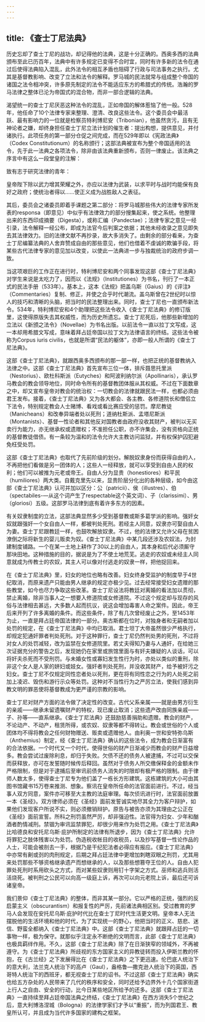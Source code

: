 ```yaml
---
---
---
```

title: 《查士丁尼法典》
---




历史忘却了查士丁尼的战功，却记得他的法典，这是十分正确的。西奥多西的法典颁布至此已历百年，法典中有许多规定已变得不合时宜，同时有许多新的法令在通过后使得法典陷入混乱，此外法令的相互矛盾也阻碍了行政与司法事务之执行。尤其是基督教影响、改变了立法和法令的解释。罗马城的民法就常与组成整个帝国的诸国之法令相冲突，许多原先制定的法令不能适应东方的希腊式的传统。浩瀚的罗马法律之整体已沦为帝国式的混合物，而非一部合逻辑的法典。

渴望统一的查士丁尼厌恶这种法令的混乱，正如帝国的解体惹恼了他一般。528年，他任命了10个法律专家来整理、澄清、改良这些法令。这个委员会中最活跃、最有影响力的一位就是检察员特利博尼安（Tribonian），他虽然贪污，且有无神论者之嫌，却终身担任查士丁尼立法计划的催生者：提出构想，提供意见，并付诸执行。此项任务的第一部分仓促之间完成，而在529年即以《宪政法典》（Codex Constitutionum）的名称颁行；这部法典被宣布为整个帝国适用的法令，先于此一法典之各项法令，除非由该法典重新颁布，否则一律废止。该法典之序言中有这么一段堂皇的注解：

致有志于研究法律的青年：

皇帝陛下除以武力增其荣耀之外，亦应以法律为武装，以求平时与战时均能保有良好之政府；使统治者得以……使正义成为战胜敌人之表征。



其后，委员会之诸委员即着手课题之第二部分：将罗马城那些伟大的法律专家所发表的responsa（即意见）中似乎有法律效力的部分搜集起来，使之系统。他整理出来的东西印成摘要（Digesta），或称汇编（Pandectae）；法律专家之意见一经引录，法令解释一经公布，即成为法官今后判案之依据；其他未经收录之意见即失去其法律效力。旧的法律文献不再抄录，故大多消失了。由剩余的部分看来，为查士丁尼编纂法典的人舍弃赞成自由的那些意见，他们也借着不虔诚的欺骗手段，将某些古代法律专家的意见加以改变，以使此一法典进一步与独裁统治的政府步调一致。

当这项艰巨的工作正在进行时，特利博尼安和两个同事发现这部《查士丁尼法典》对学生来说是太吃力了，因而以《法规》（Institutiones）为书名，刊行了一本正式的民法手册（533年）。基本上，这本《法规》把盖乌斯（Gaius）的《评注》（Commentaries）复制、修正，并使之合乎时代潮流。盖乌斯曾在2世纪时以惊人的技巧和清晰的头脑，把当时的民法整理出来。同时，查士丁尼也一直颁布新法令。534年，特利博尼安和4个助理把这些法令收入《查士丁尼法典》的修订版里，这使得原版失去其权威性，而为历史所遗忘。查士丁尼死后，他那些新增加的立法以《新颁之法令》（Novellae）为书名出版。以前法令一直以拉丁文写成，这一本却用希腊文写成，意味着拜占廷帝国以拉丁文为法律语言的终结。这些法令被称为Corpus iuris civilis，也就是所谓“民法的躯体”，亦即一般人所谓的《查士丁尼法典》。

这部《查士丁尼法典》，就跟西奥多西颁布的那一部一样，也把正统的基督教纳入法律之中。这部《查士丁尼法典》首先宣布三位一体，排斥聂思托里派（Nestorius）、欧杜科斯派（Eutyches）和阿波利纳尔派（Apollinaris），承认罗马教会的教会领导地位，同时命令所有的基督教团体服从其权威。不过在下面数章之中，却又宣布皇帝对教会的统治权：一切教会的法律就跟民法一样，也都必须由君王发布。接着，《查士丁尼法典》又为各大都会、各主教、各修道院长和僧侣立下法令，特别规定教会人士赌博、看戏或看比赛应受的惩罚。摩尼教徒（Manicheans）和改奉异端者处以死刑；道纳杜斯派、孟塔尼斯派（Montanists）、基督一性论者和其他反对国教者由政府没收其财产，被判以无买卖行为能力，亦无继承权或遗赠权；不准担任公职，亦不许集会，没有资格向正统的基督教徒借债。有一条较为温和的法令允许大主教访问监狱，并有权保护囚犯避免枉受处罚。

这部《查士丁尼法典》也取代了先前阶级的划分。解脱奴隶身份而获得自由的人，不再把他们看做是另一团体的人；这些人一经释放，就可以享受到自由人民的权利；他们可以被推为元老或帝王。自由人分为显贵（honestiores）和平民（humiliores）两大类。自戴克里先以来，显贵阶层分化出的各种层级，如今由这部《查士丁尼法典》认可并加以区分：公（patricii）、侯（illustres）、伯（spectabiles-—从这个词产生了respectable这个英文词）、子（clarissimi）、男（gloriosi）五级。这部罗马法律到底有着许多东方的因素。

有关奴隶制度的立法，这部法典显然多少受到基督教或斯多葛学派的影响。强奸女奴就跟强奸一个女自由人一样，都被判处死刑。若经主人同意，奴隶亦可娶自由人为妻。查士丁尼跟教廷一样，也鼓吹解放奴隶。不过，他的法律又允许父母在贫困潦倒之际将新生的婴儿贩卖为奴。《查士丁尼法典》中某几段还涉及农奴法，为封建制度铺路。一个在某一土地上耕作了30以上的自由人，其本身和后代必须厮守那块田地。这种措施的目的，据说是为了不使土地荒芜。逃走的农奴或未经主人同意就成为传教士的农奴，其主人可以像对付逃走的奴隶一样，把他捉回来。

在《查士丁尼法典》里，妇女的地位也略有改善。妇女终身受监护的制度早于4世纪取消，而原来遗产只能由男人继承的规定亦极少见。过去经常接受妇女遗赠的那些教堂，如今也尽力争取这些改革。查士丁尼设法将教廷对离婚的看法加以贯彻，禁止离婚，除非当事人之一想要入修道院或女修道院。不过这个规定却与现存的风俗与法律相去甚远，大多数人起而抗议，说这会增加毒害人命之案件。因此，帝王后来开列了许多离婚的条件。而这些条件，除了有几次曾经废止之外，至1453年为止，一直是拜占廷帝国法律的一部分。奥古斯都在位时，对独身者和无嗣者加以处罚的规定，在《查士丁尼法典》中均已取消。君士坦丁大帝虽然很少严格执行，却规定犯通奸罪者判处死刑。对于这种罪行，查士丁尼仍然判处男的死刑，不过将对女人的处罚减轻，改为监禁在女修道院里。若丈夫得知乃妻与人通奸，在给她三次证据充分的警告之后，发现她仍在家里或旅馆里面与有奸夫嫌疑的人谈话，可以将奸夫杀死而不受刑罚。与未婚女性或寡妇发生性行为时，亦处以类似的重刑，除非这个女人是人家的姘妇或妓女。强奸者判处死刑，并没收其财产，给予被奸污之妇女。查士丁尼不仅规定同性恋者处以死刑，更在将有同性恋之行为的人处死之前加上凌迟、毁伤和游行示众等处罚。这种对不当性行为之严厉立法，使我们感到异教文明的罪恶使将基督教成为更严谨的宗教的影响。

查士丁尼对财产方面的法令做了决定性的改变。古代父系亲属——就是由男方衍生的亲戚——继承未留遗嘱财产的特权，现已废止取消；这些遗产改由同族亲戚——子、孙等——直系继承。《查士丁尼法典》还鼓励慈善捐助和遗赠。教会的财产，不论动产、不动产，租赁所得，或农奴、奴隶等都不得转让。教会或世俗的个人或团体均不得将教会之任何财物赠送、贩卖或遗赠他人。由利奥一世和安特弥乌斯（Anthemius）制定，经《查士丁尼法典》确认的这些法令，成为教会日渐富有的合法依据。一个时代又一个时代，使得世俗的财产日渐减少而教会的财产日益增多。教会尝试过废除利息，却归于失败。欠债不还的债务人被逮捕，不过可以交保而获释放，亦可在发誓随时候传后释回。虽然对于债务人所交缴保释金的金额未作严格限制，但是对于逮捕后至审讯前债务人消失的时限却有极严格的限制。由于律师人数太多，使得查士丁尼专为他们盖了一栋长方形建筑。这栋建筑的大小可由其图书馆藏书15万卷来推测、想象。察讯在皇帝所任命的法官面前进行。不过，经当事人双方同意，案件亦可移至大主教的法庭审理。每次侦讯进行时，法官面前放置一本《圣经》。双方律师必须在《圣经》面前发誓诚实地尽其全力为客户辩护，如果他们发现客户所说不实，则必须撤销辩护。原告与被告亦须为其理由之公正在《圣经》面前宣誓。所科之刑罚虽然严厉，却非强迫性。法官得为妇女、少年和酗酒者酌情减刑。禁锢为审讯监禁罪犯，却很少用来作为处罚之用。《查士丁尼法典》比哈德良和安托尼乌斯·庇护所制定的法律有所退步，因为《查士丁尼法典》允许将罪犯之肢体残害以为处罚。伪造税收帐目的收税员，以及抄写基督一性论作品的人士，可能会被刖去一手，根据乃是干纪犯法者必得应有报应。《查士丁尼法典》中亦常有劓或刭的肉刑规定，后期之拜占廷法律中更增加刺瞎双眼之刑罚，尤其用来处罚那些不够资格继承遗产而想继承的人，以及那些想篡夺王位的人。自由人犯罪处死刑时系用砍头之方式，而对某些奴隶则用钉十字架之方式。巫师和逃兵则活活烧死。被判刑之公民可以向高一级庭上诉，再次可以向元老院上诉，最后还可诉诸皇帝。

我们景仰《查士丁尼法典》的整体，而非其某一部分。它以严格的正统，强烈的反启蒙主义（obscurantism）和报复性的严厉，先前诸法典相区别。受过教育的罗马人会发现在安托尼乌斯·庇护时代比在查士丁尼时代生活更文明。皇帝本人无法摆脱他的生活环境和他的时代，为了实现统一的野心，他把当时的正义、慈悲、迷信、野蛮全都纳入《查士丁尼法典》中。这部《查士丁尼法典》就跟拜占廷的一切事物一样，极为保守。就那似乎注定永不断绝的文明而言，此部《查士丁尼法典》也极具羁绊作用。不久，这部《查士丁尼法典》除了在日渐狭窄的领域外，不再被遵守。为《查士丁尼法典》所歧视的东方国家主义的异教徒转而投入伊斯兰教的怀抱，在《古兰经》之下发展得比在《查士丁尼法典》之下更迅速。伦巴底人统治下的意大利，法兰克人统治下的高卢（Gaul），盎格鲁—撒克逊人统治下的英国，西哥特人统治下的西班牙，都无视查士丁尼的诏书。不过这部《查士丁尼法典》确实也给五方杂处的人民带来了几代的秩序和安全，同时还给予边界外十几个国家街道上行人之自由、安全的行动，比今日某些地区所给予的还多。这部《查士丁尼法典》一直持续至拜占廷帝国法典之终结，《查士丁尼法典》在西方消失5个世纪之后，意大利博洛涅城（Bologna）的法律学家们才予以“重振”，而为列国君王、教皇所认可，并且成为当代许多国家的建构之框架。